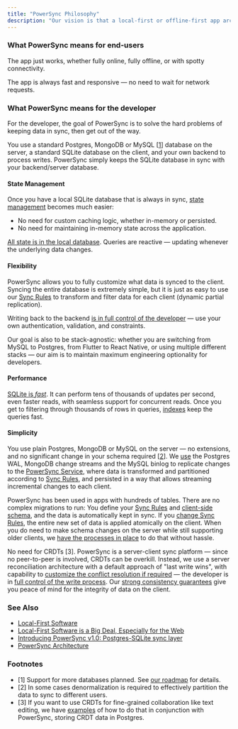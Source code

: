 ```yaml
---
title: "PowerSync Philosophy"
description: "Our vision is that a local-first or offline-first app architecture should be easier for the developer than cloud-first, and give a better experience for the end-user — even when they're online."
---
```


### What PowerSync means for end-users

The app just works, whether fully online, fully offline, or with spotty connectivity.

The app is always fast and responsive — no need to wait for network requests.

### What PowerSync means for the developer

For the developer, the goal of PowerSync is to solve the hard problems of keeping data in sync, then get out of the way.

You use a standard Postgres, MongoDB or MySQL \[[1](#footnotes)\] database on the server, a standard SQLite database on the client, and your own backend to process writes. PowerSync simply keeps the SQLite database in sync with your backend/server database.

#### State Management

Once you have a local SQLite database that is always in sync, [state management](https://www.powersync.com/blog/local-first-state-management-with-sqlite) becomes much easier:

* No need for custom caching logic, whether in-memory or persisted.
* No need for maintaining in-memory state across the application.

[All state is in the local database](https://www.powersync.com/blog/local-first-state-management-with-sqlite). Queries are reactive — updating whenever the underlying data changes.

#### Flexibility

PowerSync allows you to fully customize what data is synced to the client. Syncing the entire database is extremely simple, but it is just as easy to use our [Sync Rules](/usage/sync-rules) to transform and filter data for each client (dynamic partial replication).

Writing back to the backend [is in full control of the developer](/usage/installation/app-backend-setup/writing-client-changes) — use your own authentication, validation, and constraints.

Our goal is also to be stack-agnostic: whether you are switching from MySQL to Postgres, from Flutter to React Native, or using multiple different stacks — our aim is to maintain maximum engineering optionality for developers.

#### Performance

[SQLite is _fast_](https://www.powersync.com/blog/sqlite-optimizations-for-ultra-high-performance). It can perform tens of thousands of updates per second, even faster reads, with seamless support for concurrent reads. Once you get to filtering through thousands of rows in queries, [indexes](/usage/installation/client-side-setup/define-your-schema) keep the queries fast.

#### Simplicity

You use plain Postgres, MongoDB or MySQL on the server — no extensions, and no significant change in your schema required \[[2](#footnotes)\]. We [use](/usage/installation/database-setup) the Postgres WAL, MongoDB change streams and the MySQL binlog to replicate changes to the [PowerSync Service](/architecture/powersync-service), where data is transformed and partitioned according to [Sync Rules](/usage/sync-rules), and persisted in a way that allows streaming incremental changes to each client.

PowerSync has been used in apps with hundreds of tables. There are no complex migrations to run: You define your [Sync Rules](/usage/sync-rules) and [client-side schema](/usage/installation/client-side-setup/define-your-schema), and the data is automatically kept in sync. If you [change Sync Rules](/usage/lifecycle-maintenance/implementing-schema-changes), the entire new set of data is applied atomically on the client. When you do need to make schema changes on the server while still supporting older clients, we [have the processes in place](/usage/lifecycle-maintenance/implementing-schema-changes) to do that without hassle.

No need for CRDTs \[3\]. PowerSync is a server-client sync platform — since no peer-to-peer is involved, CRDTs can be overkill. Instead, we use a server reconciliation architecture with a default approach of "last write wins", with capability to [customize the conflict resolution if required](/usage/lifecycle-maintenance/handling-update-conflicts) — the developer is in [full control of the write process](/usage/installation/app-backend-setup/writing-client-changes). Our [strong consistency guarantees](/architecture/consistency) give you peace of mind for the integrity of data on the client.

### See Also

* [Local-First Software](/resources/local-first-software)
* [Local-First Software is a Big Deal, Especially for the Web](https://www.powersync.com/blog/local-first-is-a-big-deal-especially-for-the-web)
* [Introducing PowerSync v1.0: Postgres-SQLite sync layer](https://www.powersync.com/blog/introducing-powersync-v1-0-postgres-sqlite-sync-layer)
* [PowerSync Architecture](/architecture/architecture-overview)

### Footnotes

* \[1\] Support for more databases planned. See [our roadmap](https://roadmap.powersync.com/) for details.
* \[2\] In some cases denormalization is required to effectively partition the data to sync to different users.
* \[3\] If you want to use CRDTs for fine-grained collaboration like text editing, we have [examples](/usage/use-case-examples/crdts) of how to do that in conjunction with PowerSync, storing CRDT data in Postgres.
